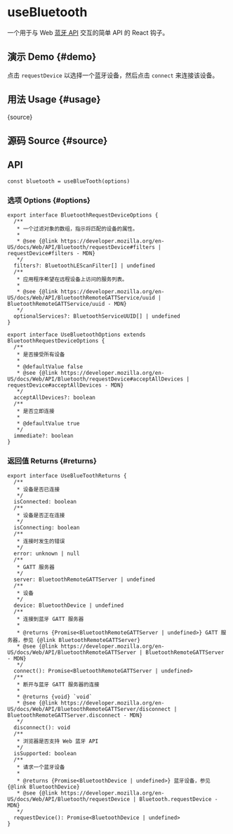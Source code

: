 # useBluetooth


<HooksType category="Browser" isSupported />

一个用于与 Web [蓝牙 API](https://developer.mozilla.org/en-US/docs/Web/API/Web_Bluetooth_API) 交互的简单 API 的 React 钩子。

## 演示 Demo \{#demo}

点击 `requestDevice` 以选择一个蓝牙设备，然后点击 `connect` 来连接该设备。


<App />

## 用法 Usage \{#usage}


<RawCode>{source}</RawCode>

## 源码 Source \{#source}


<Source />

## API

```tsx
const bluetooth = useBlueTooth(options)
```

### 选项 Options \{#options}

```tsx
export interface BluetoothRequestDeviceOptions {
  /**
   * 一个过滤对象的数组，指示将匹配的设备的属性。
   *
   * @see {@link https://developer.mozilla.org/en-US/docs/Web/API/Bluetooth/requestDevice#filters | requestDevice#filters - MDN}
   */
  filters?: BluetoothLEScanFilter[] | undefined
  /**
   * 应用程序希望在远程设备上访问的服务列表。
   *
   * @see {@link https://developer.mozilla.org/en-US/docs/Web/API/BluetoothRemoteGATTService/uuid | BluetoothRemoteGATTService/uuid - MDN}
   */
  optionalServices?: BluetoothServiceUUID[] | undefined
}

export interface UseBluetoothOptions extends BluetoothRequestDeviceOptions {
  /**
   * 是否接受所有设备
   *
   * @defaultValue false
   * @see {@link https://developer.mozilla.org/en-US/docs/Web/API/Bluetooth/requestDevice#acceptAllDevices | requestDevice#acceptAllDevices - MDN}
   */
  acceptAllDevices?: boolean
  /**
   * 是否立即连接
   *
   * @defaultValue true
   */
  immediate?: boolean
}
```

### 返回值 Returns \{#returns}

```tsx
export interface UseBlueToothReturns {
  /**
   * 设备是否已连接
   */
  isConnected: boolean
  /**
   * 设备是否正在连接
   */
  isConnecting: boolean
  /**
   * 连接时发生的错误
   */
  error: unknown | null
  /**
   * GATT 服务器
   */
  server: BluetoothRemoteGATTServer | undefined
  /**
   * 设备
   */
  device: BluetoothDevice | undefined
  /**
   * 连接到蓝牙 GATT 服务器
   *
   * @returns {Promise<BluetoothRemoteGATTServer | undefined>} GATT 服务器，参见 {@link BluetoothRemoteGATTServer}
   * @see {@link https://developer.mozilla.org/en-US/docs/Web/API/BluetoothRemoteGATTServer | BluetoothRemoteGATTServer - MDN}
   */
  connect(): Promise<BluetoothRemoteGATTServer | undefined>
  /**
   * 断开与蓝牙 GATT 服务器的连接
   *
   * @returns {void} `void`
   * @see {@link https://developer.mozilla.org/en-US/docs/Web/API/BluetoothRemoteGATTServer/disconnect | BluetoothRemoteGATTServer.disconnect - MDN}
   */
  disconnect(): void
  /**
   * 浏览器是否支持 Web 蓝牙 API
   */
  isSupported: boolean
  /**
   * 请求一个蓝牙设备
   *
   * @returns {Promise<BluetoothDevice | undefined>} 蓝牙设备，参见 {@link BluetoothDevice}
   * @see {@link https://developer.mozilla.org/en-US/docs/Web/API/Bluetooth/requestDevice | Bluetooth.requestDevice - MDN}
   */
  requestDevice(): Promise<BluetoothDevice | undefined>
}
```
